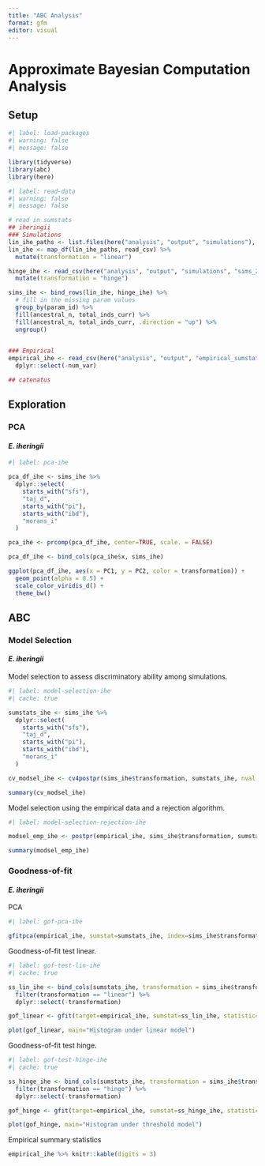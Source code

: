 ```yaml
---
title: "ABC Analysis"
format: gfm
editor: visual
---
```


# Approximate Bayesian Computation Analysis

## Setup

```r
#| label: load-packages
#| warning: false
#| message: false

library(tidyverse)
library(abc)
library(here)

```

```r
#| label: read-data
#| warning: false
#| message: false

# read in sumstats
## iheringii
### Simulations
lin_ihe_paths <- list.files(here("analysis", "output", "simulations"), pattern = "linear", full.names = TRUE)
lin_ihe <- map_df(lin_ihe_paths, read_csv) %>% 
  mutate(transformation = "linear")

hinge_ihe <- read_csv(here("analysis", "output", "simulations", "sims_2023-11-20_hinge.csv")) %>% 
  mutate(transformation = "hinge")

sims_ihe <- bind_rows(lin_ihe, hinge_ihe) %>% 
  # fill in the missing param values
  group_by(param_id) %>% 
  fill(ancestral_n, total_inds_curr) %>% 
  fill(ancestral_n, total_inds_curr, .direction = "up") %>% 
  ungroup()
  

### Empirical
empirical_ihe <- read_csv(here("analysis", "output", "empirical_sumstats", "iheringii_sumstats.csv")) %>% 
  dplyr::select(-num_var)

## catenatus

```

## Exploration

### PCA

#### *E. iheringii*

```r
#| label: pca-ihe

pca_df_ihe <- sims_ihe %>% 
  dplyr::select(
    starts_with("sfs"),
    "taj_d",
    starts_with("pi"),
    starts_with("ibd"),
    "morans_i"
  )

pca_ihe <- prcomp(pca_df_ihe, center=TRUE, scale. = FALSE)

pca_df_ihe <- bind_cols(pca_ihe$x, sims_ihe)

ggplot(pca_df_ihe, aes(x = PC1, y = PC2, color = transformation)) +
  geom_point(alpha = 0.5) +
  scale_color_viridis_d() +
  theme_bw()
```

## ABC

### Model Selection

#### *E. iheringii*

Model selection to assess discriminatory ability among simulations.

```r
#| label: model-selection-ihe
#| cache: true

sumstats_ihe <- sims_ihe %>% 
  dplyr::select(
    starts_with("sfs"),
    "taj_d",
    starts_with("pi"),
    starts_with("ibd"),
    "morans_i"
  )

cv_modsel_ihe <- cv4postpr(sims_ihe$transformation, sumstats_ihe, nval = 500, tol = 0.05, method="mnlogistic")

summary(cv_modsel_ihe)
```

Model selection using the empirical data and a rejection algorithm.

```r
#| label: model-selection-rejection-ihe

modsel_emp_ihe <- postpr(empirical_ihe, sims_ihe$transformation, sumstats_ihe, tol=.05, method="mnlogistic")

summary(modsel_emp_ihe)

```

### Goodness-of-fit

#### *E. iheringii*

PCA

```r
#| label: gof-pca-ihe

gfitpca(empirical_ihe, sumstat=sumstats_ihe, index=sims_ihe$transformation, cprob=.1)

```

Goodness-of-fit test linear.

```r
#| label: gof-test-lin-ihe
#| cache: true

ss_lin_ihe <- bind_cols(sumstats_ihe, transformation = sims_ihe$transformation) %>% 
  filter(transformation == "linear") %>% 
  dplyr::select(-transformation)

gof_linear <- gfit(target=empirical_ihe, sumstat=ss_lin_ihe, statistic=mean, tol = 0.05, nb.replicate=100)

plot(gof_linear, main="Histogram under linear model")

```

Goodness-of-fit test hinge.

```r
#| label: gof-test-hinge-ihe
#| cache: true

ss_hinge_ihe <- bind_cols(sumstats_ihe, transformation = sims_ihe$transformation) %>% 
  filter(transformation == "hinge") %>% 
  dplyr::select(-transformation)

gof_hinge <- gfit(target=empirical_ihe, sumstat=ss_hinge_ihe, statistic=mean, tol = 0.05, nb.replicate=100)

plot(gof_hinge, main="Histogram under threshold model")

```

Empirical summary statistics

```r
empirical_ihe %>% knitr::kable(digits = 3)
```
